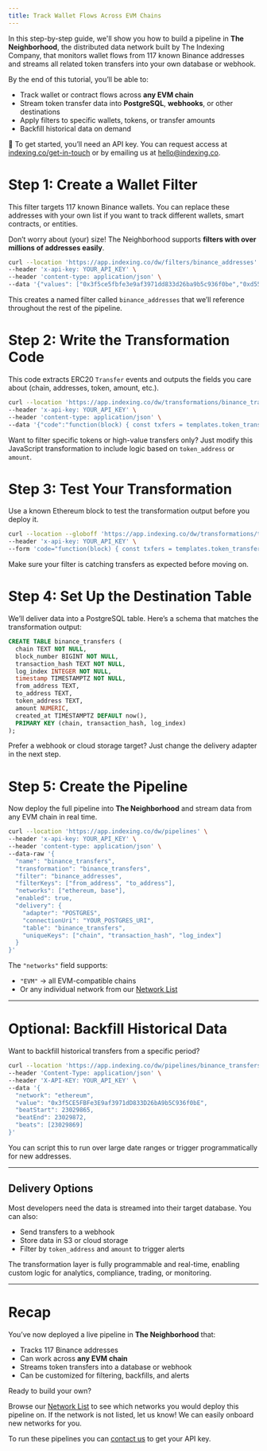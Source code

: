 ```yaml
---
title: Track Wallet Flows Across EVM Chains
---
```


In this step-by-step guide, we'll show you how to build a pipeline in **The Neighborhood**, the distributed data network built by The Indexing Company, that monitors wallet flows from 117 known Binance addresses and streams all related token transfers into your own database or webhook.

By the end of this tutorial, you’ll be able to:

- Track wallet or contract flows across **any EVM chain**
- Stream token transfer data into **PostgreSQL**, **webhooks**, or other destinations
- Apply filters to specific wallets, tokens, or transfer amounts
- Backfill historical data on demand

🔑 To get started, you’ll need an API key. You can request access at [indexing.co/get-in-touch](https://indexing.co/get-in-touch) or by emailing us at [hello@indexing.co](mailto:hello@indexing.co).

# Step 1: Create a Wallet Filter

This filter targets 117 known Binance wallets. You can replace these addresses with your own list if you want to track different wallets, smart contracts, or entities.

Don’t worry about (your) size! The Neighborhood supports **filters with over millions of addresses easily**.

```bash
curl --location 'https://app.indexing.co/dw/filters/binance_addresses' \
--header 'x-api-key: YOUR_API_KEY' \
--header 'content-type: application/json' \
--data '{"values": ["0x3f5ce5fbfe3e9af3971dd833d26ba9b5c936f0be","0xd551234ae421e3bcba99a0da6d736074f22192ff","0x564286362092d8e7936f0549571a803b203aaced","0x0681d8db095565fe8a346fa0277bffde9c0edbbf","0xfe9e8709d3215310075d67e3ed32a380ccf451c8","0x4e9ce36e442e55ecd9025b9a6e0d88485d628a67","0xbe0eb53f46cd790cd13851d5eff43d12404d33e8","0xf977814e90da44bfa03b6295a0616a897441acec","0x001866ae5b3de6caa5a51543fd9fb64f524f5478","0x85b931a32a0725be14285b66f1a22178c672d69b","0x708396f17127c42383e3b9014072679b2f60b82f","0xe0f0cfde7ee664943906f17f7f14342e76a5cec7","0x8f22f2063d253846b53609231ed80fa571bc0c8f","0x28c6c06298d514db089934071355e5743bf21d60","0x21a31ee1afc51d94c2efccaa2092ad1028285549","0xdfd5293d8e347dfe59e90efd55b2956a1343963d","0x56eddb7aa87536c09ccc2793473599fd21a8b17f","0x9696f59e4d72e237be84ffd425dcad154bf96976","0x4d9ff50ef4da947364bb9650892b2554e7be5e2b","0x4976a4a02f38326660d17bf34b431dc6e2eb2327","0xd88b55467f58af508dbfdc597e8ebd2ad2de49b3","0x7dfe9a368b6cf0c0309b763bb8d16da326e8f46e","0x345d8e3a1f62ee6b1d483890976fd66168e390f2","0xc3c8e0a39769e2308869f7461364ca48155d1d9e","0x2e581a5ae722207aa59acd3939771e7c7052dd3d","0x44592b81c05b4c35efb8424eb9d62538b949ebbf","0xa344c7ada83113b3b56941f6e85bf2eb425949f3","0x5a52e96bacdabb82fd05763e25335261b270efcb","0x06a0048079ec6571cd1b537418869cde6191d42d","0x892e9e24aea3f27f4c6e9360e312cce93cc98ebe","0x00799bbc833d5b168f0410312d2a8fd9e0e3079c","0x141fef8cd8397a390afe94846c8bd6f4ab981c48","0x50d669f43b484166680ecc3670e4766cdb0945ce","0x2f7e209e0f5f645c7612d7610193fe268f118b28","0xd9d93951896b4ef97d251334ef2a0e39f6f6d7d7","0x19184ab45c40c2920b0e0e31413b9434abd243ed","0x294b9b133ca7bc8ed2cdd03ba661a4c6d3a834d9","0x5d7f34372fa8708e09689d400a613eee67f75543","0x515b72ed8a97f42c568d6a143232775018f133c8","0x631fc1ea2270e98fbd9d92658ece0f5a269aa161","0xbd612a3f30dca67bf60a39fd0d35e39b7ab80774","0x161ba15a5f335c9f06bb5bbb0a9ce14076fbb645","0x3c783c21a0383057d128bae431894a5c19f9cf06","0xe7804c37c13166ff0b37f5ae0bb07a3aebb6e245","0x9f8c163cba728e99993abe7495f06c0a3c8ac8b9","0xb1256d6b31e4ae87da1d56e5890c66be7f1c038e","0x8894e0a0c962cb723c1976a4421c95949be2d4e3","0x01c952174c24e1210d26961d456a77a39e1f0bb0","0x082489a616ab4d46d1947ee3f912e080815b08da","0xb38e8c17e38363af6ebdcb3dae12e0243582891d","0xacd03d601e5bb1b275bb94076ff46ed9d753435a","0x1b5b4e441f5a22bfd91b7772c780463f66a74b35","0x17b692ae403a8ff3a3b2ed7676cf194310dde9af","0x8ff804cc2143451f454779a40de386f913dcff20","0xad9ffffd4573b642959d3b854027735579555cbc","0x7a8a34db9acd10c3b6277473b192fe47192569ca","0x1d40b233cdf2cc0cdc347d5401d5b02c2831a0c1","0x4fabb145d64652a948d72533023f6e7a623c7c53","0xf2de20dbf4b224af77aa4ff446f43318800bd6b4","0x7ab33ad1e91ddf6d5edf69a79d5d97a9c49015d4","0x4d072a68d0428a9a3054e03ad7ee61c557b537ab","0x1763f1a93815ee6e6bc3c4475d31cc9570716db2","0x972bed5493f7e7bdc760265fbb4d8e73ea89e453","0x290275e3db66394c52272398959845170e4dcb88","0x505e71695e9bc45943c58adec1650577bca68fd9","0x001ceb373c83ae75b9f5cf78fc2aba3e185d09e2","0x07b664c8af37eddaa7e3b6030ed1f494975e9dfb","0x0e4158c85ff724526233c1aeb4ff6f0c46827fbe","0xb32e9a84ae0b55b8ab715e4ac793a61b277bafa3","0xa7c0d36c4698981fab42a7d8c783674c6fe2592d","0xa84fd90d8640fa63d194601e0b2d1c9094297083","0x3304e22ddaa22bcdc5fca2269b418046ae7b566a","0x923fc76cb13a14e5a87843d309c9f401ec498e2d","0x3cdfb47b0e910d9190ed788726cd72489bf10499","0x417850c1cd0fb428eb63649e9dc4c78ede9a34e8","0x4a9e49a45a4b2545cb177f79c7381a30e1dc261f","0x4aefa39caeadd662ae31ab0ce7c8c2c9c0a013e8","0x87917d879ba83ce3ada6e02d49a10c1ec1988062","0x7aed074ca56f5050d5a2e512ecc5bf7103937d76","0x835678a611b28684005a5e2233695fb6cbbb0007","0x6d8be5cdf0d7dee1f04e25fd70b001ae3b907824","0x7e278a68a35d76a7e4b2c9d8b778acd775c6d832","0x6be5a267b04e9f24cdc1824fd38d63c436be91ab","0xeb25df7c79a85640c4420680461dcdfd91f0dfad","0x3931dab967c3e2dbb492fe12460a66d0fe4cc857","0x25681ab599b4e2ceea31f8b498052c53fc2d74db","0x29fe6c66097f7972d8e47c4f691576327fcf9a12","0xfdd2ba77db02caa6a9869735dac577d809cadd11","0x9bf4001d307dfd62b26a2f1307ee0c0307632d59","0xdee6238780f98c0ca2c2c28453149bea49a3abc9","0x6d9348910e6ed90c1bb170c47965f5f7b8e19763","0xa4e471dbfe8c95d4c44f520b19cee436c01c3267","0xd2c0b70b9b451f7e2688d72460215d84caa6cbe4","0xf6436829cf96ea0f8bc49d300c536fcc4f84c4ed","0xcc71dd74183ea325f537665678263565c0b7e493","0xe4b5b2667e049ac8c79ae6c5a7e3300815aa32be","0x00f9451385bf75910d80374eb42edf36d1a3f243","0xef7fb88f709ac6148c07d070bc71d252e8e13b92","0x8b99f3660622e21f2910ecca7fbe51d654a1517d","0xab83d182f3485cf1d6ccdd34c7cfef95b4c08da4","0x0f7b0c7d9ea425b451d0738c2ece43161eff64bc","0xc365c3315cf926351ccaf13fa7d19c8c4058c8e1","0x66f791456b82921cbc3f89a98c24ea21784973a1","0x2f47a1c2db4a3b78cda44eade915c3b19107ddcc","0xbdd75a97c29294ff805fb2fee65abd99492b32a8","0xf17aced3c7a8daa29ebb90db8d1b6efd8c364a18","0xb3f923eabaf178fc1bd8e13902fc5c61d3ddef5b","0x47ac0fb4f2d84898e4d9e7b4dab3c24507a6d503","0x9be89d2a4cd102d8fecc6bf9da793be995c22541","0x7884f51dc1410387371ce61747cb6264e1daee0b","0xff0a024b66739357c4ed231fb3dbc0c8c22749f5","0xeb2d2f1b8c558a40207669291fda468e50c8a0bb","0xdccf3b77da55107280bd850ea519df3705d1a75a","0xa180fe01b906a1be37be6c534a3300785b20d947","0x29bdfbf7d27462a2d115748ace2bd71a2646946c","0x1fbe2acee135d991592f167ac371f3dd893a508b","0x73f5ebe90f27b46ea12e5795d16c4b408b19cc6f","0xe2fc31f816a9b94326492132018c3aecc4a93ae1","0xf92402bb795fd7cd08fb83839689db79099c8c9c","0x9430801ebaf509ad49202aabc5f5bc6fd8a3daf8","0x8f80c66c70cbc52009babb04c1cadf9b40109289","0x15ece0d7de25436bcfcf3d62a9085ddc7838aee9","0x370b8eaad4e5970a853d25cd26a499150fd38274","0xf3084ed5596c3ef9fcf53689da3b998e621a34c4","0x50460c4cd74094cd591f455cad457e99c4ab8be0","0x9cd1ac952951fe63c658589db0dde32fc55b815b","0x0b95993a39a363d99280ac950f5e4536ab5c5566","0xfc19e4ce0e0a27b09f2011ef0512669a0f76367a","0x61189da79177950a7272c88c6058b96d4bcd6be2","0x34ea4138580435b5a521e460035edb19df1938c1","0xf60c2ea62edbfe808163751dd0d8693dcb30019c","0x43c5b1c2be8ef194a509cf93eb1ab3dbd07b97ed","0x21d45650db732ce5df77685d6021d7d5d1da807f","0x211ee0129a67e7d44514152eb43d9f31103ac46b","0x9223c017a39d4806d1d92c15046ae28c32c6d8e7","0xd5c08681719445a5fdce2bda98b341a49050d821","0xb14a67c63bda5024d2effd53aa16a00bb7f9a30a","0xb650b0b1f183d59343da753d94c068bfea92693d"]}'
```

This creates a named filter called `binance_addresses` that we’ll reference throughout the rest of the pipeline.

# Step 2: Write the Transformation Code

This code extracts ERC20 `Transfer` events and outputs the fields you care about (chain, addresses, token, amount, etc.).

```bash
curl --location 'https://app.indexing.co/dw/transformations/binance_transfers' \
--header 'x-api-key: YOUR_API_KEY' \
--header 'content-type: application/json' \
--data '{"code":"function(block) { const txfers = templates.token_transfers(block); return txfers.map((txfer, i) => ({ chain: block._network, block_number: txfer.blockNumber, transaction_hash: txfer.transactionHash, log_index: txfer.index || i, timestamp: txfer.timestamp, from_address: txfer.from, to_address: txfer.to, token_address: txfer.token, amount: txfer.amount })); }"}'

```

Want to filter specific tokens or high-value transfers only? Just modify this JavaScript transformation to include logic based on `token_address` or `amount`.

# Step 3: Test Your Transformation

Use a known Ethereum block to test the transformation output before you deploy it.

```bash
curl --location --globoff 'https://app.indexing.co/dw/transformations/test?network=ethereum&beat=22731766&filter=binance_addresses&filterKeys[0]=from_address&filterKeys[1]=to_address' \
--header 'x-api-key: YOUR_API_KEY' \
--form 'code="function(block) { const txfers = templates.token_transfers(block); return txfers.map((txfer, i) => ({ chain: block._network, block_number: txfer.blockNumber, transaction_hash: txfer.transactionHash, log_index: txfer.index || i, timestamp: txfer.timestamp, from_address: txfer.from, to_address: txfer.to, token_address: txfer.token, amount: txfer.amount })); }"'
```

Make sure your filter is catching transfers as expected before moving on.

# Step 4: Set Up the Destination Table

We’ll deliver data into a PostgreSQL table. Here’s a schema that matches the transformation output:

```sql
CREATE TABLE binance_transfers (
  chain TEXT NOT NULL,
  block_number BIGINT NOT NULL,
  transaction_hash TEXT NOT NULL,
  log_index INTEGER NOT NULL,
  timestamp TIMESTAMPTZ NOT NULL,
  from_address TEXT,
  to_address TEXT,
  token_address TEXT,
  amount NUMERIC,
  created_at TIMESTAMPTZ DEFAULT now(),
  PRIMARY KEY (chain, transaction_hash, log_index)
);
```

Prefer a webhook or cloud storage target? Just change the delivery adapter in the next step.

# Step 5: Create the Pipeline

Now deploy the full pipeline into **The Neighborhood** and stream data from any EVM chain in real time.

```bash
curl --location 'https://app.indexing.co/dw/pipelines' \
--header 'x-api-key: YOUR_API_KEY' \
--header 'content-type: application/json' \
--data-raw '{
  "name": "binance_transfers",
  "transformation": "binance_transfers",
  "filter": "binance_addresses",
  "filterKeys": ["from_address", "to_address"],
  "networks": ["ethereum, base"],
  "enabled": true,
  "delivery": {
    "adapter": "POSTGRES",
    "connectionUri": "YOUR_POSTGRES_URI",
    "table": "binance_transfers",
    "uniqueKeys": ["chain", "transaction_hash", "log_index"]
  }
}'
```

The `"networks"` field supports:

- `"EVM"` → all EVM-compatible chains
- Or any individual network from our [Network List](https://docs.indexing.co/networks/overview)

---

# Optional: Backfill Historical Data

Want to backfill historical transfers from a specific period?

```bash
curl --location 'https://app.indexing.co/dw/pipelines/binance_transfers/backfill' \
--header 'Content-Type: application/json' \
--header 'X-API-KEY: YOUR_API_KEY' \
--data '{
  "network": "ethereum",
  "value": "0x3f5CE5FBFe3E9af3971dD833D26bA9b5C936f0bE",
  "beatStart": 23029865,
  "beatEnd": 23029872,
  "beats": [23029869]
}'

```

You can script this to run over large date ranges or trigger programmatically for new addresses.

---

## Delivery Options

Most developers need the data is streamed into their target database. You can also:

- Send transfers to a webhook
- Store data in S3 or cloud storage
- Filter by `token_address` and `amount` to trigger alerts

The transformation layer is fully programmable and real-time, enabling custom logic for analytics, compliance, trading, or monitoring.

---

# Recap

You’ve now deployed a live pipeline in **The Neighborhood** that:

- Tracks 117 Binance addresses
- Can work across **any EVM chain**
- Streams token transfers into a database or webhook
- Can be customized for filtering, backfills, and alerts

Ready to build your own?

Browse our [Network List](https://docs.indexing.co/networks/overview) to see which networks you would deploy this pipeline on. If the network is not listed, let us know! We can easily onboard new networks for you.

To run these pipelines you can [contact us](https://indexing.co/get-in-touch) to get your API key.
